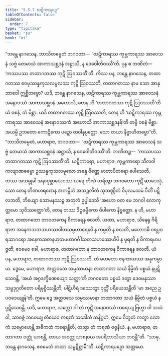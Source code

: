 ```yaml
---
title: "5.5.7 ဃဋိကာရပဉှ"
tableOfContents: false
sidebar:
  order: 7
type: "tipitaka"
basket: "su"
book: "mi"
---
```



<DynamicBreadcrumb />

<Division number="166" book="mi" e="ch" v="28">

<Paragraph number="991" book="mi">
“ဘန္တေ နာဂသေန, ဘာသိတမ္ပေတံ ဘဂဝတာ—  ‘ဃဋိကာရဿ ကုမ္ဘကာရဿ အာဝေသနံ သဗ္ဗံ တေမာသံ အာကာသစ္ဆဒနံ အဋ္ဌာသိ, န ဒေဝေါတိဝဿီ’တိ. ပုန စ ဘဏိတံ—  ‘ကဿပဿ တထာဂတဿ ကုဋိ ဩဝဿတီ’တိ. ကိဿ ပန, ဘန္တေ နာဂသေန, တထာဂတဿ ဧဝမုဿန္နကုသလမူလဿ ကုဋိ ဩဝဿတိ, တထာဂတဿ နာမ သော အာနုဘာဝေါ ဣစ္ဆိတဗ္ဗော? ယဒိ, ဘန္တေ နာဂသေန, ဃဋိကာရဿ ကုမ္ဘကာရဿ အာဝေသနံ အနောဝဿံ အာကာသစ္ဆဒနံ အဟောသိ, တေန ဟိ ‘တထာဂတဿ ကုဋိ ဩဝဿတီ’တိ ယံ ဝစနံ, တံ မိစ္ဆာ. ယဒိ တထာဂတဿ ကုဋိ ဩဝဿတိ, တေန ဟိ ‘ဃဋိကာရဿ ကုမ္ဘကာရဿ အာဝေသနံ အနောဝဿကံ အဟောသိ အာကာသစ္ဆဒနန်’တိ တမ္ပိ ဝစနံ မိစ္ဆာ. အယမ္ပိ ဥဘတော ကောဋိကော ပဉှော တဝါနုပ္ပတ္တော, သော တယာ နိဗ္ဗာဟိတဗ္ဗော”တိ.
</Paragraph>

<Paragraph number="992" book="mi">
“ဘာသိတမ္ပေတံ, မဟာရာဇ, ဘဂဝတာ—  ‘ဃဋိကာရဿ ကုမ္ဘကာရဿ အာဝေသနံ သဗ္ဗံ တေမာသံ အာကာသစ္ဆဒနံ အဋ္ဌာသိ, န ဒေဝေါတိဝဿီ’တိ. ဘဏိတဉ္စ—  ‘ကဿပဿ တထာဂတဿ ကုဋိ ဩဝဿတီ’တိ. ဃဋိကာရော, မဟာရာဇ, ကုမ္ဘကာရော သီလဝါ ကလျာဏဓမ္မော ဥဿန္နကုသလမူလော အန္ဓေ ဇိဏ္ဏေ မာတာပိတရော ပေါသေတိ, တဿ အသမ္မုခါ အနာပုစ္ဆာယေဝဿ ဃရေ တိဏံ ဟရိတွာ ဘဂဝတော ကုဋိံ ဆာဒေသုံ, သော တေန တိဏဟရဏေန အကမ္ပိတံ အသဉ္စလိတံ သုသဏ္ဌိတံ ဝိပုလမသမံ ပီတိံ ပဋိလဘတိ, ဘိယျော သောမနဿဉ္စ အတုလံ ဥပ္ပါဒေသိ ‘အဟော ဝတ မေ ဘဂဝါ လောကုတ္တမော သုဝိဿတ္ထော’တိ, တေန တဿ ဒိဋ္ဌဓမ္မိကော ဝိပါကော နိဗ္ဗတ္တော. န ဟိ, မဟာရာဇ, တထာဂတော တာဝတကေန ဝိကာရေန စလတိ.
</Paragraph>

<Paragraph number="993" book="mi">
ယထာ, မဟာရာဇ, သိနေရု ဂိရိရာဇာ အနေကသတသဟဿဝါတသမ္ပဟာရေနပိ န ကမ္ပတိ န စလတိ, မဟောဒဓိ ဝရပ္ပဝရသာဂရော အနေကသတနဟုတမဟာဂင်္ဂါသတသဟဿေဟိပိ န ပူရတိ န ဝိကာရမာပဇ္ဇတိ; ဧဝမေဝ ခေါ, မဟာရာဇ, တထာဂတော န တာဝတကေန ဝိကာရေန စလတိ.
</Paragraph>

<Paragraph number="994" book="mi">
ယံ ပန, မဟာရာဇ, တထာဂတဿ ကုဋိ ဩဝဿတိ, တံ မဟတော ဇနကာယဿ အနုကမ္ပာယ. ဒွေမေ, မဟာရာဇ, အတ္ထဝသေ သမ္ပဿမာနာ တထာဂတာ သယံ နိမ္မိတံ ပစ္စယံ နပ္ပဋိသေဝန္တိ, ‘အယံ အဂ္ဂဒက္ခိဏေယျော သတ္ထာ’တိ ဘဂဝတော ပစ္စယံ ဒတွာ ဒေဝမနုဿာ သဗ္ဗဒုဂ္ဂတိတော ပရိမုစ္စိဿန္တီတိ, ပါဋိဟီရံ ဒဿေတွာ ဝုတ္တိံ ပရိယေသန္တီတိ ‘မာ အညေ ဥပဝဒေယျုန်’တိ. ဣမေ ဒွေ အတ္ထဝသေ သမ္ပဿမာနာ တထာဂတာ သယံ နိမ္မိတံ ပစ္စယံ နပ္ပဋိသေဝန္တိ. ယဒိ, မဟာရာဇ, သက္ကော ဝါ တံ ကုဋိံ အနောဝဿံ ကရေယျ ဗြဟ္မာ ဝါ သယံ ဝါ, သာဝဇ္ဇံ ဘဝေယျ တံယေဝ ကရဏံ သဒေါသံ သနိဂ္ဂဟံ, ဣမေ ဝိဘူတံ ကတွာ လောကံ သမ္မောဟေန္တိ အဓိကတံ ကရောန္တီတိ, တသ္မာ တံ ကရဏံ ဝဇ္ဇနီယံ. န, မဟာရာဇ, တထာဂတာ ဝတ္ထုံ ယာစန္တိ, တာယ အဝတ္ထုယာစနာယ အပရိဘာသိယာ ဘဝန္တီ”တိ. “သာဓု, ဘန္တေ နာဂသေန, ဧဝမေတံ တထာ သမ္ပဋိစ္ဆာမီ”တိ.

</Paragraph>
</Division>

<Paragraph number="995" type="center" book="mi">
ဃဋိကာရပဉှော သတ္တမော.
</Paragraph>